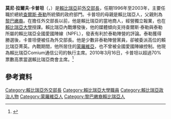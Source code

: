 {{noteTA|1=zh-hans:卡普坦; zh-hant:卡普坦; zh-tw:開普頓;}}

'''莫尼·拉爾夫·卡普坦'''（{{lang-en|Monie Ralph Captan}}，{{bd|1962年|5月28日}}）是[[賴比瑞亞|賴比瑞亞]]前[[外交部長|外交部長]]，任期1996年至2003年，主要任職於總統[[查爾斯·泰勒|查爾斯·泰勒]]所統領的政府部門。卡普坦的母親是賴比瑞亞人，父親則為[[黎巴嫩|黎巴嫩裔]]。在擔任外交部長以前，他是賴比瑞亞的當地商人，經營獨立報業，也在[[賴比瑞亞大學|賴比瑞亞大學]]授課。賴比瑞亞內戰爆發後，他的媒體傾向支持查爾斯·泰勒與泰勒所屬的賴比瑞亞全國愛國陣線（NPFL），發表有利於泰勒陣營的評論。泰勒獲得勝選後，卡普坦便被任為外交部長。他是少數非泰勒陣營黨員，卻被委派高位的賴比瑞亞菁英。內戰期間，他所居住的[[蒙羅維亞|蒙羅維亞]]，也不曾被全國愛國陣線控制。他現為賴比瑞亞Comium通信公司的執行主席。2010年3月16日，卡普坦以超過70%票數高票當選賴比瑞亞商會主席。<ref>{{Cite web
 |url=http://www.liberianobserver.com/node/5178
 |title=Captan Elected LCC President
 |work=Liberian Observer
 |date=2010-03-17
 |last=Staff
 |accessdate=2010-11-21
 |archive-date=2011-07-16
 |archive-url=https://web.archive.org/web/20110716154233/http://www.liberianobserver.com/node/5178
 |dead-url=no
 }}</ref>

== 參考資料 ==
{{reflist}}

{{DEFAULTSORT:Captan, Monie}}
[[Category:賴比瑞亞外交部長|Category:賴比瑞亞外交部長]]
[[Category:賴比瑞亞大學職員|Category:賴比瑞亞大學職員]]
[[Category:賴比瑞亞政治人物|Category:賴比瑞亞政治人物]]
[[Category:蒙羅維亞人|Category:蒙羅維亞人]]
[[Category:黎巴嫩裔賴比瑞亞人|Category:黎巴嫩裔賴比瑞亞人]]

{{politician-stub}}
